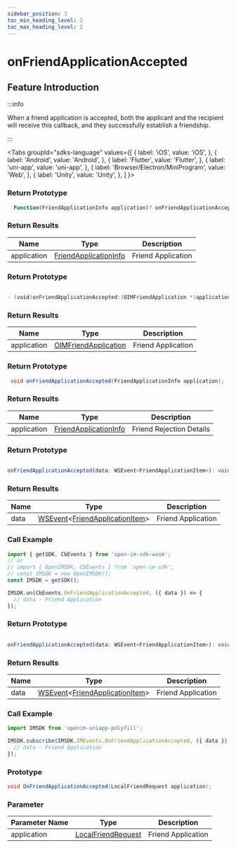 ```yaml
---
sidebar_position: 3
toc_min_heading_level: 2
toc_max_heading_level: 2
---
```


# onFriendApplicationAccepted

## Feature Introduction

:::info

When a friend application is accepted, both the applicant and the recipient will receive this callback, and they successfully establish a friendship.

:::

<Tabs
groupId="sdks-language"
values={[
{ label: 'iOS', value: 'iOS', },
{ label: 'Android', value: 'Android', },
{ label: 'Flutter', value: 'Flutter', },
{ label: 'uni-app', value: 'uni-app', },
{ label: 'Browser/Electron/MiniProgram', value: 'Web', },
{ label: 'Unity', value: 'Unity', },
]
}>

<TabItem value="Flutter">

### Return Prototype

```dart showLineNumbers
  Function(FriendApplicationInfo application)? onFriendApplicationAccepted;
```

### Return Results

| Name        | Type                                                               | Description      |
| ----------- | ------------------------------------------------------------------ | ---------------- |
| application | [FriendApplicationInfo](/class/friend/friendApplication.mdx) | Friend Application |

</TabItem>

<TabItem value="iOS">

### Return Prototype

```swift showLineNumbers

- (void)onFriendApplicationAccepted:(OIMFriendApplication *)application;

```

### Return Results

| Name        | Type                                                                | Description      |
| ----------- | ------------------------------------------------------------------- | ---------------- |
| application | [OIMFriendApplication](/class/friend/friendApplication.mdx) | Friend Application |

</TabItem>

<TabItem value="Android">

### Return Prototype

```java showLineNumbers
 void onFriendApplicationAccepted(FriendApplicationInfo application);
```

### Return Results

| Name        | Type                                                               | Description               |
| ----------- | ------------------------------------------------------------------ | ------------------------- |
| application | [FriendApplicationInfo](/class/friend/friendApplication.mdx) | Friend Rejection Details |

</TabItem>

<TabItem value="Web">

### Return Prototype

```ts showLineNumbers

onFriendApplicationAccepted(data: WSEvent<FriendApplicationItem>): void;

```

### Return Results

| Name | Type                                                                                              | Description      |
| ---- | ------------------------------------------------------------------------------------------------- | ---------------- |
| data | [WSEvent](/class/response.mdx)<[FriendApplicationItem](/class/friend/friendApplication.mdx)> | Friend Application |

### Call Example

```js showLineNumbers
import { getSDK, CbEvents } from 'open-im-sdk-wasm';
// or
// import { OpenIMSDK, CbEvents } from 'open-im-sdk';
// const IMSDK = new OpenIMSDK();
const IMSDK = getSDK();

IMSDK.on(CbEvents.OnFriendApplicationAccepted, ({ data }) => {
  // data - Friend Application
});
```

</TabItem>

<TabItem value="uni-app">

### Return Prototype

```ts showLineNumbers

onFriendApplicationAccepted(data: WSEvent<FriendApplicationItem>): void;

```

### Return Results

| Name | Type                                                                                              | Description      |
| ---- | ------------------------------------------------------------------------------------------------- | ---------------- |
| data | [WSEvent](/class/response.mdx)<[FriendApplicationItem](/class/friend/friendApplication.mdx)> | Friend Application |

### Call Example

```js showLineNumbers
import IMSDK from 'openim-uniapp-polyfill';

IMSDK.subscribe(IMSDK.IMEvents.OnFriendApplicationAccepted, ({ data }) => {
  // data - Friend Application
});
```

</TabItem>

<TabItem value="Unity">

### Prototype

```C# showLineNumbers
void OnFriendApplicationAccepted(LocalFriendRequest application);
```

### Parameter

| Parameter Name         | Type                                                                  | Description           |
| ----------- | --------------------------------------------------------------------- | -------------- |
| application | [LocalFriendRequest](/class/friend/friendApplication.mdx) |  Friend Application |

</TabItem>

</Tabs>